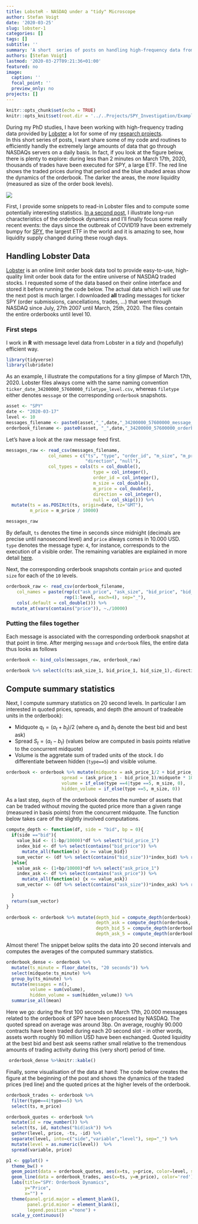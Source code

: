```yaml
---
title: LobsteR - NASDAQ under a "tidy" Microscope
author: Stefan Voigt
date: '2020-03-25'
slug: lobster-1
categories: []
tags: []
subtitle: ''
summary: 'A short  series of posts on handling high-frequency data from Lobster and R'
authors: [Stefan Voigt]
lastmod: '2020-03-27T09:21:36+01:00'
featured: no
image:
  caption: ''
  focal_point: ''
  preview_only: no
projects: []
---
```


```r
knitr::opts_chunk$set(echo = TRUE)
knitr::opts_knit$set(root.dir = '../..Projects/SPY_Investigation/Example_Files')
```

During my PhD studies, I have been working with high-frequency trading data provided by [Lobster](www.lobsterdata.com) a lot for some of my [research projects](../../publication/large-scale-portfolio-optimization-under-transaction-costs-and-model-uncertainty/).  
In this short series of posts, I want share some of my code and routines to efficiently handly the extremely large amounts of data that go through NASDAQs servers on a daily basis. In fact, if you look at the figure below, there is plenty to explore: during less than 2 minutes on March 17th, 2020, thousands of trades have been executed for SPY, a large ETF. The red line shows the traded prices during that period and the blue shaded areas show the dynamics of the orderbook. The darker the areas, the *more* liquidity (measured as size of the order book levels).  

![](public/post/2020-03-25-lobster-1_files/orderbook_dynamic.png)

First, I provide some snippets to read-in Lobster files and to compute some potentially interesting statistics. [In a second post](../../post/lobster-large-scale-liquidity-analysis), I illustrate long-run characteristics of the orderbook dynamics and I'll finally focus some really recent events: the days since the outbreak of COVID19 have been extremely bumpy for [SPY](https://en.wikipedia.org/wiki/SPDR_S%26P_500_Trust_ETF), the largest ETF in the world and it is amazing to see, how liquidity supply changed during these rough days. 

## Handling Lobster Data

[Lobster](www.lobsterdata.com) is an online limit order book data tool to provide easy-to-use, high-quality limit order book data for the entire universe of NASDAQ traded stocks. I requested some of the data based on their online interface and stored it before running the code below. 
The actual data which I will use for the next post is much larger. I downloaded **all** trading messages for ticker SPY (order submissions, cancellations, trades, ...) that went through NASDAQ since July, 27th 2007 until March, 25th, 2020. The files contain the entire orderbooks until level 10.

### First steps
I work in **R** with message level data from Lobster in a *tidy* and (hopefully) efficient way. 

```r
library(tidyverse)
library(lubridate)
```

As an example, I illustrate the computations for a tiny glimpse of March 17th, 2020. Lobster files always come with the same naming convention `ticker_date_34200000_57600000_filetype_level.csv`, whereas `filetype` either denotes `message` or the corresponding `orderbook` snapshots.   
```r
asset <- "SPY"
date <- "2020-03-17"
level <- 10
messages_filename <- paste0(asset,"_",date,"_34200000_57600000_message_", level,".csv")
orderbook_filename <- paste0(asset, "_",date,"_34200000_57600000_orderbook_", level,".csv")
```
Let's have a look at the raw message feed first. 
```r
messages_raw <- read_csv(messages_filename, 
                col_names = c("ts", "type", "order_id", "m_size", "m_price", 
                              "direction", "null"),
                col_types = cols(ts = col_double(), 
                                 type = col_integer(),
                                 order_id = col_integer(),
                                 m_size = col_double(),
                                 m_price = col_double(),
                                 direction = col_integer(),
                                 null = col_skip())) %>% 
  mutate(ts = as.POSIXct(ts, origin=date, tz="GMT"), 
         m_price = m_price / 10000)

messages_raw
```

By default, `ts` denotes the time in seconds since midnight (decimals are precise until nanosecond level) and `price` always comes in 10.000 USD. `type` denotes the message type: `4`, for instance, corresponds to the execution of a visible order. The remaining variables are explained in more detail [here](https://lobsterdata.com/info/DataStructure.php).  

Next, the corresponding orderbook snapshots contain `price` and quoted `size` for each of the `10` levels. 

```r
orderbook_raw <- read_csv(orderbook_filename,
    col_names = paste(rep(c("ask_price", "ask_size", "bid_price", "bid_size"), level),
                      rep(1:level, each=4), sep="_"),
    cols(.default = col_double())) %>% 
  mutate_at(vars(contains("price")), ~./10000)

```
### Putting the files together

Each message is associated with the corresponding orderbook snapshot at that point in time. 
After merging `message` and `orderbook` files, the entire data thus looks as follows

```r
orderbook <- bind_cols(messages_raw, orderbook_raw) 
```

```r
orderbook %>% select(c(ts:ask_size_1, bid_price_1, bid_size_1),-direction)%>%head%>%knitr::kable()
```

## Compute summary statistics 

Next, I compute summary statistics on 20 second levels. In particular I am interested in quoted prices, spreads, and depth (the amount of tradeable units in the orderbook):

- Midquote $q_t = (a_t + b_t)/2$ (where $a_t$ and $b_t$ denote the best bid and best ask)
- Spread $S_t= (a_t - b_t)$ (values below are computed in basis points relative to the concurrent midquote)
- Volume is the aggretate sum of traded units of the stock. I do differentiate between hidden (`type==5`) and visible volume.

```r

orderbook <- orderbook %>% mutate(midquote = ask_price_1/2 + bid_price_1/2, 
                     spread = (ask_price_1 - bid_price_1)/midquote * 10000,
                     volume = if_else(type ==4|type ==5, m_size, 0),
                     hidden_volume = if_else(type ==5, m_size, 0))
```

As a last step, `depth` of the orderbook denotes the number of assets that can be traded without moving the quoted price more than a given range (measured in basis points) from the concurrent midquote. The function below takes care of the slightly involved computations.
```r

compute_depth <- function(df, side = "bid", bp = 0){
  if(side =="bid"){
    value_bid <- (1-bp/10000)*df %>% select("bid_price_1") 
    index_bid <- df %>% select(contains("bid_price")) %>% 
      mutate_all(function(x) {x >= value_bid})
    sum_vector <- (df %>% select(contains("bid_size"))*index_bid) %>% rowSums()
  }else{
    value_ask <- (1+bp/10000)*df %>% select("ask_price_1")
    index_ask <- df %>% select(contains("ask_price")) %>% 
      mutate_all(function(x) {x <= value_ask})
    sum_vector <- (df %>% select(contains("ask_size"))*index_ask) %>% rowSums()
    
  }
  return(sum_vector)
}

orderbook <- orderbook %>% mutate(depth_bid = compute_depth(orderbook),
                                  depth_ask = compute_depth(orderbook, side="ask"),
                                  depth_bid_5 = compute_depth(orderbook, bp = 5),
                                  depth_ask_5 = compute_depth(orderbook, bp = 5, side="ask"))

```

Almost there! The snippet below splits the data into 20 second intervals and computes the averages of the computed summary statistics. 
```r
orderbook_dense <- orderbook %>%
  mutate(ts_minute = floor_date(ts, "20 seconds")) %>% 
  select(midquote:ts_minute) %>% 
  group_by(ts_minute) %>% 
  mutate(messages = n(),
         volume = sum(volume),
         hidden_volume = sum(hidden_volume)) %>%
  summarise_all(mean)
```
Here we go: during the first 100 seconds on March 17th, 20.000 messages related to the orderbook of SPY have been processed by NASDAQ. The quoted spread on average was around 3bp. On average, roughly 90.000 contracts have been traded during each 20 second slot - in other words, assets worth roughly 90 million USD have been exchanged. Quoted liquidity at the best bid and best ask seems rather small relative to the tremendous amounts of trading activity during this (very short) period of time. 

```r
 orderbook_dense %>%knitr::kable()
```

Finally, some visualisation of the data at hand: The code below creates the figure at the beginning of the post and shows the dynamics of the traded prices (red line) and the quoted prices at the higher levels of the orderbook.
```r
orderbook_trades <- orderbook %>% 
  filter(type==4|type==5) %>% 
  select(ts, m_price)

orderbook_quotes <- orderbook %>% 
  mutate(id = row_number()) %>%
  select(ts, id, matches("bid|ask")) %>% 
  gather(level, price, -ts, -id) %>%
  separate(level, into=c("side","variable","level"), sep="_") %>%
  mutate(level = as.numeric(level))  %>% 
  spread(variable, price)

p1 <- ggplot() + 
  theme_bw() +
  geom_point(data = orderbook_quotes, aes(x=ts, y=price, color=level, size = size/max(size)), alpha = 0.1)+
  geom_line(data = orderbook_trades, aes(x=ts, y=m_price), color='red') + 
  labs(title="SPY: Orderbook Dynamics",
       y="Price",
       x="") +
  theme(panel.grid.major = element_blank(),
        panel.grid.minor = element_blank(),
        legend.position ="none") +
  scale_y_continuous()
```
